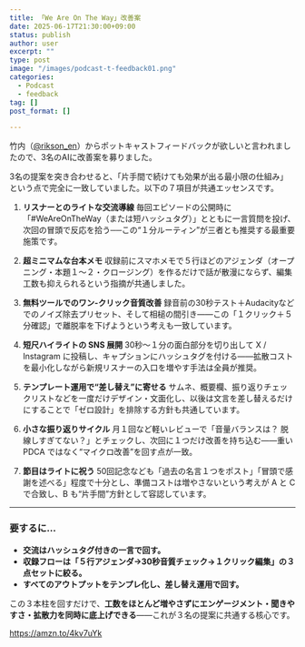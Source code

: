 ```yaml
---
title: 「We Are On The Way」改善案
date: 2025-06-17T21:30:00+09:00
status: publish
author: user
excerpt: ""
type: post
image: "/images/podcast-t-feedback01.png"
categories:
  - Podcast
  - feedback
tag: []
post_format: []

---
```


竹内（[@rikson_en](https://x.com/rikson_en)）からポットキャストフィードバックが欲しいと言われましたので、3名のAIに改善案を募りました。

3名の提案を突き合わせると、「片手間で続けても効果が出る最小限の仕組み」という点で完全に一致していました。以下の７項目が共通エッセンスです。

1. **リスナーとのライトな交流導線**
   毎回エピソードの公開時に「#WeAreOnTheWay（または短ハッシュタグ）」とともに一言質問を投げ、次回の冒頭で反応を拾う──この“１分ルーティン”が三者とも推奨する最重要施策です。

2. **超ミニマムな台本メモ**
   収録前にスマホメモで５行ほどのアジェンダ（オープニング・本題１〜２・クロージング）を作るだけで話が散漫にならず、編集工数も抑えられるという指摘が共通しました。

3. **無料ツールでのワン‐クリック音質改善**
   録音前の30秒テスト＋Audacityなどでのノイズ除去プリセット、そして相槌の間引き――この「１クリック＋５分確認」で離脱率を下げようという考えも一致しています。

4. **短尺ハイライトの SNS 展開**
   30秒〜１分の面白部分を切り出して X / Instagram に投稿し、キャプションにハッシュタグを付ける――拡散コストを最小化しながら新規リスナーの入口を増やす手法は全員が推奨。

5. **テンプレート運用で“差し替え”に寄せる**
   サムネ、概要欄、振り返りチェックリストなどを一度だけデザイン・文面化し、以後は文言を差し替えるだけにすることで「ゼロ設計」を排除する方針も共通しています。

6. **小さな振り返りサイクル**
   月１回など軽いレビューで「音量バランスは？ 脱線しすぎてない？」とチェックし、次回に１つだけ改善を持ち込む――重い PDCA ではなく“マイクロ改善”を回す点が一致。

7. **節目はライトに祝う**
   50回記念なども「過去の名言１つをポスト」「冒頭で感謝を述べる」程度で十分とし、準備コストは増やさないという考えが A と C で合致し、B も“片手間”方針として容認しています。

---

### 要するに…

* **交流はハッシュタグ付きの一言で回す。**
* **収録フローは「５行アジェンダ→30秒音質チェック→１クリック編集」の３点セットに絞る。**
* **すべてのアウトプットをテンプレ化し、差し替え運用で回す。**

この３本柱を回すだけで、**工数をほとんど増やさずにエンゲージメント・聞きやすさ・拡散力を同時に底上げできる**――これが３名の提案に共通する核心です。


https://amzn.to/4kv7uYk

